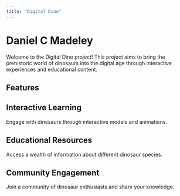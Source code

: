 ```yaml
---
title: "Digital Dino"
---
```


# Daniel C Madeley

Welcome to the Digital Dino project! This project aims to bring the prehistoric world of dinosaurs into the digital age through interactive experiences and educational content.

## Features

<div className="bg-green-100 p-4 rounded-lg shadow-md">
  <h2 className="text-xl font-bold">Interactive Learning</h2>
  <p className="text-gray-700">
    Engage with dinosaurs through interactive models and animations.
  </p>
</div>

<div className="bg-blue-100 p-4 rounded-lg shadow-md mt-4">
  <h2 className="text-xl font-bold">Educational Resources</h2>
  <p className="text-gray-700">
    Access a wealth of information about different dinosaur species.
  </p>
</div>

<div className="bg-yellow-100 p-4 rounded-lg shadow-md mt-4">
  <h2 className="text-xl font-bold">Community Engagement</h2>
  <p className="text-gray-700">
    Join a community of dinosaur enthusiasts and share your knowledge.
  </p>
</div>
